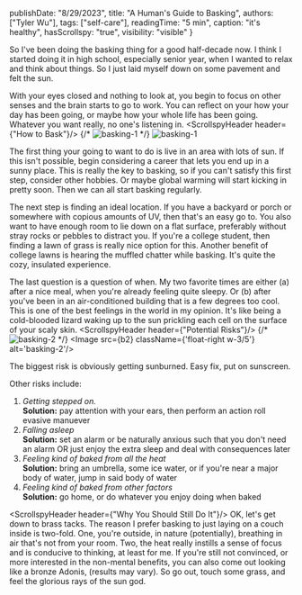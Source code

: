 
  publishDate: "8/29/2023",
  title: "A Human's Guide to Basking",
  authors: ["Tyler Wu"],
  tags: ["self-care"],
  readingTime: "5 min",
  caption: "it's healthy",
  hasScrollspy: "true",
  visibility: "visible"
}

  So I've been doing the basking thing for a good half-decade now.
I think I started doing it in high school, especially senior year, when I wanted to relax and think about things.
So I just laid myself down on some pavement and felt the sun.
        
  With your eyes closed and nothing to look at, you begin to focus on other senses and the brain starts to go to work.
You can reflect on your how your day has been going, or maybe how your whole life has been going.
Whatever you want really, no one's listening in.
<ScrollspyHeader header={"How to Bask"}/>
  {/* <img 
    src='/img/writing/basking/basking_1.png' 
    className='full-width-img' 
    alt="basking-1" /> */}
<Image src={b1} alt='basking-1'/>

  The first thing your going to want to do is live in an area with lots of sun.
If this isn't possible, begin considering a career that lets you end up in a sunny place.
This is really the key to basking, so if you can't satisfy this first step, consider other hobbies.
Or maybe global warming will start kicking in pretty soon. Then we can all start basking regularly.  

  The next step is finding an ideal location. 
If you have a backyard or porch or somewhere with copious amounts of UV, then that's an easy go to.
You also want to have enough room to lie down on a flat surface, preferably without stray rocks or pebbles to distract you.
If you're a college student, then finding a lawn of grass is really nice option for this. 
Another benefit of college lawns is hearing the muffled chatter while basking. 
It's quite the cozy, insulated experience.
  
  
  The last question is a question of when. My two favorite times are either (a) after a nice meal, when you're already feeling quite sleepy.
Or (b) after you've been in an air-conditioned building that is a few degrees too cool. This is one of the best feelings in the world in my opinion.
It's like being a cold-blooded lizard waking up to the sun prickling each cell on the surface of your scaly skin.
<ScrollspyHeader header={"Potential Risks"}/>
{/* 
<img
    src='/img/writing/basking/basking_2.png'
    className='articleImg left-wrap-img'
    alt='basking-2'
  /> */}
<Image src={b2} className={'float-right w-3/5'} alt='basking-2'/>

The biggest risk is obviously getting sunburned. Easy fix, put on sunscreen.

Other risks include:

  1. *Getting stepped on.*<br/>**Solution:** pay attention with your ears, then perform an action roll evasive manuever  
  2. *Falling asleep*<br/>**Solution:** set an alarm or be naturally anxious such that you don't need an alarm OR just enjoy the extra sleep and deal with consequences later  
  3. *Feeling kind of baked from all the heat*<br/>**Solution:** bring an umbrella, some ice water, or if you're near a major body of water, jump in said body of water  
  4. *Feeling kind of baked from other factors*<br/>**Solution:** go home, or do whatever you enjoy doing when baked

<ScrollspyHeader header={"Why You Should Still Do It"}/>
OK, let's get down to brass tacks. The reason I prefer basking to just laying on a couch inside is two-fold.
  One, you're outside, in nature (potentially), breathing in air that's not from your room.
  Two, the heat really instills a sense of focus and is conducive to thinking, at least for me.
  If you're still not convinced, or more interested in the non-mental benefits, you can also come out looking like a bronze Adonis, (results may vary).
  So go out, touch some grass, and feel the glorious rays of the sun god.